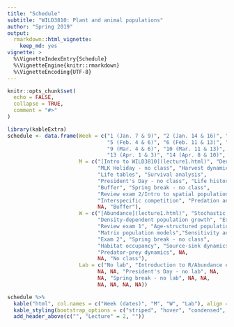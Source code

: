 ```yaml
---
title: "Schedule"
subtitle: "WILD3810: Plant and animal populations"
author: "Spring 2019"
output: 
  rmarkdown::html_vignette:
    keep_md: yes
vignette: >
  %\VignetteIndexEntry{Schedule}
  %\VignetteEngine{knitr::rmarkdown}
  %\VignetteEncoding{UTF-8}
---
```


```r
knitr::opts_chunk$set(
  echo = FALSE,
  collapse = TRUE,
  comment = "#>"
)
```


```r
library(kableExtra)
schedule <- data.frame(Week = c("1 (Jan. 7 & 9)", "2 (Jan. 14 & 16)", "3 (Jan. 21 & 23)", "4 (Jan. 28 & 30)",
                                "5 (Feb. 4 & 6)", "6 (Feb. 11 & 13)", "7 (Feb. 18 & 20)", "8 (Feb. 25 & 27)",
                                "9 (Mar. 4 & 6)", "10 (Mar. 11 & 13)", "11 (Mar. 18 & 20)", "12 (Mar. 25 & 27)",
                                "13 (Apr. 1 & 3)", "14 (Apr. 8 & 10)", "15 (Apr. 15 & 17)", "16 (Apr. 22 & 24)"),
                       M = c("[Intro to WILD3810](lecture1.html)", "Density-independent population growth", 
                             "MLK Holiday - no class", "Harvest dynamics",
                             "Life tables", "Survival analysis", 
                             "President's Day - no class", "Life history diversity",
                             "Buffer", "Spring break - no class", 
                             "Review exam 2/Intro to spatial population dynamics", "Metapopulation dynamics",
                             "Interspecific competition", "Predation and compensatory dynamics", 
                             NA, "Buffer"),
                       W = c("[Abundance](lecture1.html)", "Stochastic population dynamics", 
                             "Density-dependent population growth", "Exam 1",
                             "Review exam 1", "Age-structured population dynamics", 
                             "Matrix population models","Sensitivity and elasticity analyses",
                             "Exam 2", "Spring break - no class", 
                             "Habitat occupancy", "Source-sink dynamics",
                             "Predator-prey dynamics", NA, 
                             NA, "No class"),
                       Lab = c("No lab", "Introduction to R/Abundance estimation", "MLK Holiday - no lab", NA,
                             NA, NA, "President's Day - no lab", NA,
                             NA, "Spring break - no lab", NA, NA,
                             NA, NA, NA, NA))

schedule %>%
  kable("html", col.names = c("Week (dates)", "M", "W", "Lab"), align = 'c') %>%
  kable_styling(bootstrap_options = c("striped", "hover", "condensed", "responsive"), full_width = TRUE) %>%
  add_header_above(c("", "Lecture" = 2, ""))

```
